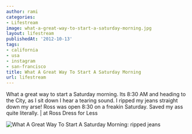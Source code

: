 ```yaml
---
author: rami
categories:
- Lifestream
image: what-a-great-way-to-start-a-saturday-morning.jpg
layout: lifestream
publishedAt: '2012-10-13'
tags:
- california
- usa
- instagram
- san-francisco
title: What A Great Way To Start A Saturday Morning
url: lifestream
---
```


What a great way to start a Saturday morning. Its 8:30 AM and heading to the City, as I sit down I hear a tearing sound. I ripped my jeans straight down my arse! Ross was open 8:30 on a freakin Saturday. Saved my ass quite literally. | at Ross Dress for Less

![What A Great Way To Start A Saturday Morning: ripped jeans](/assets/images/content/lifestream/what-a-great-way-to-start-a-saturday-morning.jpg)